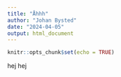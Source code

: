 ```yaml
---
title: "Åhhh"
author: "Johan Bysted"
date: "2024-04-05"
output: html_document
---
```


```r
knitr::opts_chunk$set(echo = TRUE)
```

hej hej
